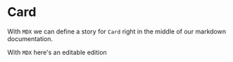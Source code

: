 
<Meta title="Card/MDX" component={Card} />

# Card

With `MDX` we can define a story for `Card` right in the middle of our
markdown documentation.

<Preview>
  <Story name="Basic card">
    <Card title="Hello" subtitle="World" />
  </Story>
</Preview>

With `MDX` here's an editable edition

<Preview>
  <Story name="Editable">
    <Card
      title={text('title', 'Title')}
      subtitle={text('subtitle', 'Subtitle')}
    />
  </Story>
</Preview>
